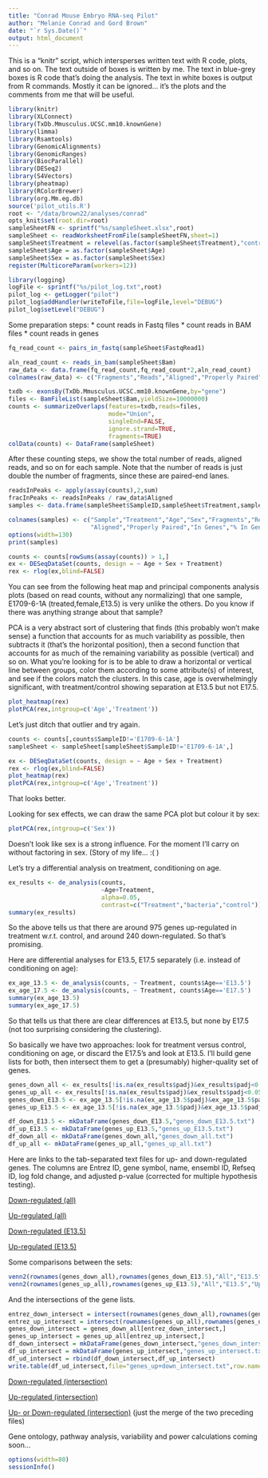 ```yaml
---
title: "Conrad Mouse Embryo RNA-seq Pilot"
author: "Melanie Conrad and Gord Brown"
date: "`r Sys.Date()`"
output: html_document
---
```


This is a "knitr" script, which intersperses written text with R code, plots,
and so on.  The text outside of boxes is written by me.  The text in blue-grey
boxes is R code that's doing the analysis.  The text in white boxes is output
from R commands.  Mostly it can be ignored... it's the plots and the comments
from me that will be useful.


```r
library(knitr)
library(XLConnect)
library(TxDb.Mmusculus.UCSC.mm10.knownGene)
library(limma)
library(Rsamtools)
library(GenomicAlignments)
library(GenomicRanges)
library(BiocParallel)
library(DESeq2)
library(S4Vectors)
library(pheatmap)
library(RColorBrewer)
library(org.Mm.eg.db)
source('pilot_utils.R')
root <- "/data/brown22/analyses/conrad"
opts_knit$set(root.dir=root)
sampleSheetFN <- sprintf("%s/sampleSheet.xlsx",root)
sampleSheet <- readWorksheetFromFile(sampleSheetFN,sheet=1)
sampleSheet$Treatment = relevel(as.factor(sampleSheet$Treatment),"control")
sampleSheet$Age = as.factor(sampleSheet$Age)
sampleSheet$Sex = as.factor(sampleSheet$Sex)
register(MulticoreParam(workers=12))

```

```r
library(logging)
logFile <- sprintf("%s/pilot_log.txt",root)
pilot_log <- getLogger("pilot")
pilot_log$addHandler(writeToFile,file=logFile,level="DEBUG")
pilot_log$setLevel("DEBUG")
```

Some preparation steps:
* count reads in Fastq files
* count reads in BAM files
* count reads in genes

```r
fq_read_count <- pairs_in_fastq(sampleSheet$FastqRead1)
```

```r
aln_read_count <- reads_in_bam(sampleSheet$Bam)
raw_data <- data.frame(fq_read_count,fq_read_count*2,aln_read_count)
colnames(raw_data) <- c("Fragments","Reads","Aligned","Properly Paired")
```

```r
txdb <- exonsBy(TxDb.Mmusculus.UCSC.mm10.knownGene,by="gene")
files <- BamFileList(sampleSheet$Bam,yieldSize=10000000)
counts <- summarizeOverlaps(features=txdb,reads=files,
                            mode="Union",
                            singleEnd=FALSE,
                            ignore.strand=TRUE,
                            fragments=TRUE)
colData(counts) <- DataFrame(sampleSheet)
```

After these counting steps, we show the total number of reads, aligned reads,
and so on for each sample.  Note that the number of reads is just double the
number of fragments, since these are paired-end lanes.
```r
readsInPeaks <- apply(assay(counts),2,sum)
fracInPeaks <- readsInPeaks / raw_data$Aligned
samples <- data.frame(sampleSheet$SampleID,sampleSheet$Treatment,sampleSheet$Age,sampleSheet$Sex,raw_data,readsInPeaks,format(readsInPeaks/raw_data$Aligned*100,digits=3))

colnames(samples) <- c("Sample","Treatment","Age","Sex","Fragments","Reads",
                       "Aligned","Properly Paired","In Genes","% In Genes")
options(width=130)
print(samples)
```

```r
counts <- counts[rowSums(assay(counts)) > 1,]
ex <- DESeqDataSet(counts, design = ~ Age + Sex + Treatment)
rex <- rlog(ex,blind=FALSE)
```

You can see from the following heat map and principal components analysis
plots (based on read counts, without
any normalizing) that one sample, E1709-6-1A (treated,female,E13.5) is very
unlike the others.  Do you know if there was anything strange about that
sample?

PCA is a very abstract sort of
clustering that finds (this probably won't make sense) a function that
accounts for as much variability as possible, then subtracts it (that's the
horizontal position), then a second function that accounts for as much of
the remaining variability as possible (vertical) and so on.  What you're
looking for is to be able to draw a horizontal or vertical line between groups,
color them according to some attribute(s) of interest, and see if the colors
match the clusters.  In this case, age is overwhelmingly significant, with
treatment/control showing separation at E13.5 but not E17.5.

```r
plot_heatmap(rex)
plotPCA(rex,intgroup=c('Age','Treatment'))
```

Let's just ditch that outlier and try again.
```r
counts <- counts[,counts$SampleID!='E1709-6-1A']
sampleSheet <- sampleSheet[sampleSheet$SampleID!='E1709-6-1A',]
```

```r
ex <- DESeqDataSet(counts, design = ~ Age + Sex + Treatment)
rex <- rlog(ex,blind=FALSE)
plot_heatmap(rex)
plotPCA(rex,intgroup=c('Age','Treatment'))
```

That looks better.

Looking for sex effects, we can draw the same PCA plot but colour it by
sex:

```r
plotPCA(rex,intgroup=c('Sex'))
```

Doesn't look like sex is a strong influence.
For the moment I'll carry on without factoring in sex.
(Story of my life... :( )

Let's try a differential analysis on treatment, conditioning on age.

```r
ex_results <- de_analysis(counts,
                          ~Age+Treatment,
                          alpha=0.05,
                          contrast=c("Treatment","bacteria","control"))
summary(ex_results)
```

So the above tells us that there are around 975 genes up-regulated in treatment
w.r.t. control, and around 240 down-regulated.  So that's promising.


Here are differential analyses for E13.5, E17.5 separately (i.e. instead of
conditioning on age):
```r
ex_age_13.5 <- de_analysis(counts, ~ Treatment, counts$Age=='E13.5')
ex_age_17.5 <- de_analysis(counts, ~ Treatment, counts$Age=='E17.5')
summary(ex_age_13.5)
summary(ex_age_17.5)
```

So that tells us that there are clear differences at E13.5, but none by
E17.5 (not too surprising considering the clustering).

So basically we have two approaches: look for treatment versus control,
conditioning on age, or discard the E17.5's and look at E13.5.  I'll build
gene lists for both, then intersect them to get a (presumably) higher-quality
set of genes.

```r
genes_down_all <- ex_results[!is.na(ex_results$padj)&ex_results$padj<0.05&ex_results$log2FoldChange<0,]
genes_up_all <- ex_results[!is.na(ex_results$padj)&ex_results$padj<0.05&ex_results$log2FoldChange>0,]
genes_down_E13.5 <- ex_age_13.5[!is.na(ex_age_13.5$padj)&ex_age_13.5$padj<0.05&ex_age_13.5$log2FoldChange<0,]
genes_up_E13.5 <- ex_age_13.5[!is.na(ex_age_13.5$padj)&ex_age_13.5$padj<0.05&ex_age_13.5$log2FoldChange>0,]

df_down_E13.5 <- mkDataFrame(genes_down_E13.5,"genes_down_E13.5.txt")
df_up_E13.5 <- mkDataFrame(genes_up_E13.5,"genes_up_E13.5.txt")
df_down_all <- mkDataFrame(genes_down_all,"genes_down_all.txt")
df_up_all <- mkDataFrame(genes_up_all,"genes_up_all.txt")
```

Here are links to the tab-separated text files for up- and down-regulated
genes.  The columns are Entrez ID, gene symbol, name, ensembl ID, Refseq ID,
log fold change, and adjusted p-value (corrected for multiple hypothesis
testing).

<a href="genes_down_all.txt">Down-regulated (all)</a>

<a href="genes_up_all.txt">Up-regulated (all)</a>

<a href="genes_down_E13.5.txt">Down-regulated (E13.5)</a>

<a href="genes_up_E13.5.txt">Up-regulated (E13.5)</a>

Some comparisons between the sets:
```r
venn2(rownames(genes_down_all),rownames(genes_down_E13.5),"All","E13.5","Down-regulated: All vs E13.5")
venn2(rownames(genes_up_all),rownames(genes_up_E13.5),"All","E13.5","Up-regulated: All vs E13.5")
```

And the intersections of the gene lists.
```r
entrez_down_intersect = intersect(rownames(genes_down_all),rownames(genes_down_E13.5))
entrez_up_intersect = intersect(rownames(genes_up_all),rownames(genes_up_E13.5))
genes_down_intersect = genes_down_all[entrez_down_intersect,]
genes_up_intersect = genes_up_all[entrez_up_intersect,]
df_down_intersect = mkDataFrame(genes_down_intersect,"genes_down_intersect.txt")
df_up_intersect = mkDataFrame(genes_up_intersect,"genes_up_intersect.txt")
df_ud_intersect = rbind(df_down_intersect,df_up_intersect)
write.table(df_ud_intersect,file="genes_up+down_intersect.txt",row.names=FALSE,col.names=TRUE,quote=FALSE,sep='\t')
```
<a href="genes_down_intersect.txt">Down-regulated (intersection)</a>

<a href="genes_up_intersect.txt">Up-regulated (intersection)</a>

<a href="genes_up+down_intersect.txt">Up- or Down-regulated (intersection)</a> (just the merge of the two preceding files)

Gene ontology, pathway analysis, variability and power calculations coming soon...

```r
options(width=80)
sessionInfo()
```
